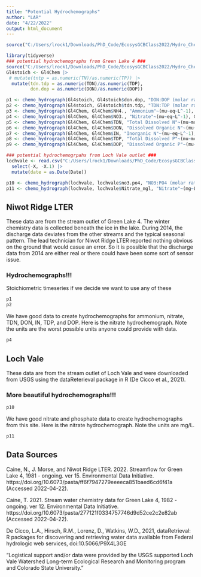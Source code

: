 ```yaml
---
title: "Potential Hydrochemographs"
author: "LAR"
date: "4/22/2022"
output: html_document
---
```


```r
source("C:/Users/lrock1/Downloads/PhD_Code/EcosysGCBClass2022/Hydro_Chemo_Graphs/Code/Functions/chemo_hydrograph.R")

library(tidyverse)
### potential hydrochemographs from Green Lake 4 ###
source("C:/Users/lrock1/Downloads/PhD_Code/EcosysGCBClass2022/Hydro_Chemo_Graphs/Data/Call_Data.R") 
Gl4stoich <- Gl4Chem |>
 # mutate(tntp = as.numeric(TN)/as.numeric(TP)) |>
  mutate(tdn.tdp = as.numeric(TDN)/as.numeric(TDP),
         don.dop = as.numeric(DON)/as.numeric(DOP))

p1 <- chemo_hydrograph(Gl4stoich, Gl4stoich$don.dop, "DON:DOP (molar ratio)", Gl4Dis)
p2 <- chemo_hydrograph(Gl4stoich, Gl4stoich$tdn.tdp, "TDN:TDP (molar ratio)", Gl4Dis)
p3 <- chemo_hydrograph(Gl4Chem, Gl4Chem$NH4., "Ammonium"~(mu~eq~L^-1), Gl4Dis)
p4 <- chemo_hydrograph(Gl4Chem, Gl4Chem$NO3., "Nitrate"~(mu~eq~L^-1), Gl4Dis)
p5 <- chemo_hydrograph(Gl4Chem, Gl4Chem$TDN, "Total Dissolved N"~(mu~mol~L^-1), Gl4Dis)
p6 <- chemo_hydrograph(Gl4Chem, Gl4Chem$DON, "Dissolved Organic N"~(mu~mol~L^-1), Gl4Dis)
p7 <- chemo_hydrograph(Gl4Chem, Gl4Chem$IN, "Inorganic N"~(mu~eq~L^-1), Gl4Dis)
p8 <- chemo_hydrograph(Gl4Chem, Gl4Chem$TDP, "Total Dissolved P"~(mu~mol~L^-1), Gl4Dis)
p9 <- chemo_hydrograph(Gl4Chem, Gl4Chem$DOP, "Dissolved Organic P"~(mu~mol~L^-1), Gl4Dis)

### potential hydrochemogrpahs from Loch Vale outlet ###
lochvale <- read.csv("C:/Users/lrock1/Downloads/PhD_Code/EcosysGCBClass2022/Hydro_Chemo_Graphs/Data/USGS_lochvaleoutlet.csv") |>
  select(-X, -X.1) |>
  mutate(date = as.Date(Date))

p10 <- chemo_hydrograph(lochvale, lochvale$no3.po4, "NO3:PO4 (molar ratio)", lochvale)
p11 <- chemo_hydrograph(lochvale, lochvale$Nitrate_mgl, "Nitrate"~(mg~L~L^-1), lochvale)

```

## Niwot Ridge LTER 
These data are from the stream outlet of Green Lake 4. The winter chemistry data is collected beneath the ice in the lake. During 2014, the discharge data deviates from the other streams and the typical seasonal pattern. The lead technician for Niwot Ridge LTER reported nothing obvious on the ground that would casue an error. So it is possible that the discharge data from 2014 are either real or there could have been some sort of sensor issue. 

### Hydrochemographs!!!
Stoichiometric timeseries if we decide we want to use any of these
```r
p1
p2
```

We have good data to create hydrochemographs for ammonium, nitrate, TDN, DON, IN, TDP, and DOP. Here is the nitrate hydrochemograph. Note the units are the worst possible units anyone could provide with data. 
```r
p4
```

## Loch Vale 
These data are from the stream outlet of Loch Vale and were downloaded from USGS using the dataReterieval package in R (De Cicco et al., 2021). 

### More beautiful hydrochemographs!!!
```r
p10
```

We have good nitrate and phosphate data to create hydrochemographs from this site. Here is the nitrate hydrochemograph. Note the units are mg/L.
```r
p11
```


## Data Sources
Caine, N., J. Morse, and Niwot Ridge LTER. 2022. Streamflow for Green Lake 4, 1981 - ongoing. ver 15. Environmental Data Initiative. https://doi.org/10.6073/pasta/ff6f7947279eeeeca851baed6cd6f41a (Accessed 2022-04-22).

Caine, T. 2021. Stream water chemistry data for Green Lake 4, 1982 - ongoing. ver 12. Environmental Data Initiative. https://doi.org/10.6073/pasta/277121f0334757746d9d52ce2c2e82ab (Accessed 2022-04-22).

De Cicco, L.A., Hirsch, R.M., Lorenz, D., Watkins, W.D., 2021, dataRetrieval: R packages for discovering
and retrieving water data available from Federal hydrologic web services, doi:10.5066/P9X4L3GE

"Logistical support and/or data were provided by the USGS supported Loch Vale Watershed Long-term Ecological Research and Monitoring program and Colorado State University."